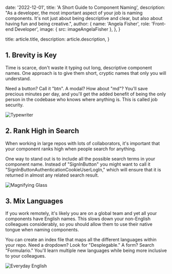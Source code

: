 
  date: '2022-12-01',
  title: 'A Short Guide to Component Naming',
  description:
    "As a developer, the most important aspect of your job is naming components. It's not just about being descriptive and clear, but also about having fun and being creative.",
  author: {
    name: 'Angela Fisher',
    role: 'Front-end Developer',
    image: { src: imageAngelaFisher },
  },
}

  title: article.title,
  description: article.description,
}

## 1. Brevity is Key

Time is scarce, don't waste it typing out long, descriptive component names. One approach is to give them short, cryptic names that only you will understand.

Need a button? Call it "btn". A modal? How about "md"? You'll save precious minutes per day, and you'll get the added benefit of being the only person in the codebase who knows where anything is. This is called job security.

![Typewriter](./typewriter.jpg)

## 2. Rank High in Search

When working in large repos with lots of collaborators, it's important that your component ranks high when people search for anything.

One way to stand out is to include all the possible search terms in your component name. Instead of "SignInButton" you might want to call it "SignInButtonAuthenticationCookieUserLogIn," which will ensure that it is returned in almost any related search result.

![Magnifying Glass](./magnifying-glass.jpg)

## 3. Mix Languages

If you work remotely, it's likely you are on a global team and yet all your components have English names. This slows down your non-English colleagues considerably, so you should allow them to use their native tongue when naming components.

You can create an index file that maps all the different languages within your repo. Need a dropdown? Look for "Desplegable." A form? Search "Formulario." You'll learn multiple new languages while being more inclusive to your colleagues.

![Everyday English](./everyday-english.jpg)
